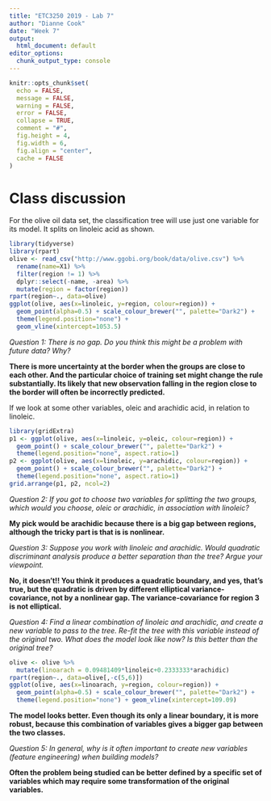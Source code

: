 ```yaml
---
title: "ETC3250 2019 - Lab 7"
author: "Dianne Cook"
date: "Week 7"
output:
  html_document: default
editor_options: 
  chunk_output_type: console
---
```


```r
knitr::opts_chunk$set(
  echo = FALSE,
  message = FALSE,
  warning = FALSE,
  error = FALSE, 
  collapse = TRUE,
  comment = "#",
  fig.height = 4,
  fig.width = 6,
  fig.align = "center",
  cache = FALSE
)
```


# Class discussion 

For the olive oil data set, the classification tree will use just one variable for its model. It splits on linoleic acid as shown. 

```r
library(tidyverse)
library(rpart)
olive <- read_csv("http://www.ggobi.org/book/data/olive.csv") %>%
  rename(name=X1) %>%
  filter(region != 1) %>%
  dplyr::select(-name, -area) %>%
  mutate(region = factor(region))
rpart(region~., data=olive)
ggplot(olive, aes(x=linoleic, y=region, colour=region)) + 
  geom_point(alpha=0.5) + scale_colour_brewer("", palette="Dark2") +
  theme(legend.position="none") +
  geom_vline(xintercept=1053.5)
```

*Question 1: There is no gap. Do you think this might be a problem with future data? Why?*

**There is more uncertainty at the border when the groups are close to each other. And the particular choice of training set might change the rule substantially. Its likely that new observation falling in the region close to the border will often be incorrectly predicted.**

If we look at some other variables, oleic and arachidic acid, in relation to linoleic. 

```r
library(gridExtra)
p1 <- ggplot(olive, aes(x=linoleic, y=oleic, colour=region)) + 
  geom_point() + scale_colour_brewer("", palette="Dark2") +
  theme(legend.position="none", aspect.ratio=1) 
p2 <- ggplot(olive, aes(x=linoleic, y=arachidic, colour=region)) + 
  geom_point() + scale_colour_brewer("", palette="Dark2") +
  theme(legend.position="none", aspect.ratio=1) 
grid.arrange(p1, p2, ncol=2)
```

*Question 2: If you got to choose two variables for splitting the two groups, which would you choose, oleic or arachidic, in association with linoleic?*

**My pick would be arachidic because there is a big gap between regions, although the tricky part is that is is nonlinear.**

*Question 3: Suppose you work with linoleic and arachidic. Would quadratic discriminant analysis produce a better separation than the tree? Argue your viewpoint.*

**No, it doesn't!! You think it produces a quadratic boundary, and yes, that's true, but the quadratic is driven by different elliptical variance-covariance, not by a nonlinear gap. The variance-covariance for region 3 is not elliptical.**

*Question 4: Find a linear combination of linoleic and arachidic, and create a new variable to pass to the tree. Re-fit the tree with this variable instead of the original two. What does the model look like now? Is this better than the original tree?*

```r
olive <- olive %>% 
  mutate(linoarach = 0.09481409*linoleic+0.2333333*arachidic)
rpart(region~., data=olive[,-c(5,6)])
ggplot(olive, aes(x=linoarach, y=region, colour=region)) + 
  geom_point(alpha=0.5) + scale_colour_brewer("", palette="Dark2") +
  theme(legend.position="none") + geom_vline(xintercept=109.09)
```

**The model looks better. Even though its only a linear boundary, it is more robust, because this combination of variables gives a bigger gap between the two classes.**

*Question 5: In general, why is it often important to create new variables (feature engineering) when building models?*

**Often the problem being studied can be better defined by a specific set of variables which may require some transformation of the original variables.**

